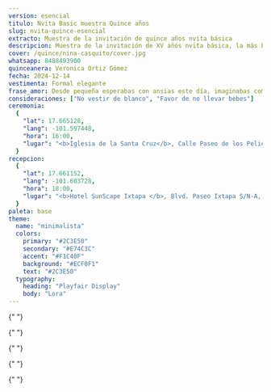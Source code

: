 ```yaml
---
version: esencial
titulo: Nvita Basic muestra Quince años
slug: nvita-quince-esencial
extracto: Muestra de la invitación de quince años nvita básica
descripcion: Muestra de la invitación de XV añós nvita básica, la más básica de las invitaciones que te ofrecemos.
cover: /quince/nina-casquito/cover.jpg
whatsapp: 8488493900
quinceanera: Veronica Ortiz Gómez
fecha: 2024-12-14
vestimenta: Formal elegante
frase_amor: Desde pequeña esperabas con ansias este día, imaginabas compartirlo con todas las personas que amas. Por fin llegó el día y es tal y como lo soñaste.
consideraciones: ["No vestir de blanco", "Favor de no llevar bebes"]
ceremonia:
  {
    "lat": 17.665128,
    "lang": -101.597448,
    "hora": 16:00,
    "lugar": "<b>Iglesia de la Santa Cruz</b>, Calle Paseo de los Pelicanos 40883, Ixtapa Gro. (frente a la Moraleja)",
  }
recepcion:
  {
    "lat": 17.661152,
    "lang": -101.603728,
    "hora": 18:00,
    "lugar": "<b>Hotel SunScape Ixtapa </b>, Blvd. Paseo Ixtapa S/N-A, 40884 Zihuatanejo, Gro Blvd. Paseo Ixtapa S/N-A, 40884 Zihuatanejo, Gro.",
  }
paleta: base
theme:
  name: "minimalista"
  colors:
    primary: "#2C3E50"
    secondary: "#E74C3C"
    accent: "#F1C40F"
    background: "#ECF0F1"
    text: "#2C3E50"
  typography:
    heading: "Playfair Display"
    body: "Lora"
---
```



  <Hero
    nombres={frontmatter.quinceanera}
    fecha={frontmatter.fecha}
    cover={frontmatter.cover}
    client:load
  />
<Encabezados texto="Mis 15 años" />
<ParrafosLibres texto="El anhelo de todo padre es ver a su hija transformarse de una niña feliz a una mujer segura de sí. Y más orgulloso no podría estar y por eso contigo quiero celebrar." />

{" "}
<section class="grid contenido">
  <div class="conte-cartas">
    <Cartas
      icono="mdi:clipboard-text-date-outline"
      titulo="Fecha de mis XV años"
      fecha={frontmatter.fecha}
    />
    <Cartas
      icono="mdi:list-status"
      titulo="Detalles"
      array={frontmatter.consideraciones}
    />
    <Cartas
      icono="mdi:clothes-hanger"
      titulo="Código de vestimenta"
      codigo={frontmatter.vestimenta}
    />
  </div>
</section>

{" "}
<section class="grid contenido">
  <Frase frase={frontmatter.frase_amor} />
</section>

{" "}
<Encabezados texto="El Lugar" />
<section class="grid contenido fondo-mitad">
  <ParrafosLibres
    texto="Te compartimos la ubicación, te esperamos en la ceremonia religiosa y en
      la fiesta de XV años."
  />

  <div id="zigzag">
    <BloqueMapa
      encabezado="Ceremonia"
      dir={frontmatter.ceremonia.lugar}
      horario={frontmatter.ceremonia.hora}
      lat={frontmatter.ceremonia.lat}
      lng={frontmatter.ceremonia.lang}
      mapName="mapa1"
    />
    <BloqueMapa
      encabezado="Recepción"
      dir={frontmatter.recepcion.lugar}
      horario={frontmatter.recepcion.hora}
      lat={frontmatter.recepcion.lat}
      lng={frontmatter.recepcion.lang}
      mapName="mapa2"
    />
  </div>
</section>

{" "}
<section class="grid contenido">
  <Contador fecha={frontmatter.fecha} />
</section>

{" "}
<section>
  <ConfirmacionBasica
    whatsapp={frontmatter.whatsapp}
    dias_antes={7}
    version={frontmatter.version}
    client:only="react"
  />
</section>
